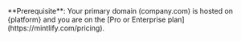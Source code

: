 <Info>
  **Prerequisite**: Your primary domain (company.com) is hosted on {platform}
  and you are on the [Pro or Enterprise plan](https://mintlify.com/pricing).
</Info>
